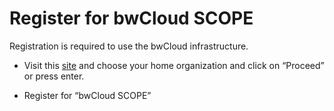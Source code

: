 # Register for bwCloud SCOPE

Registration is required to use the bwCloud infrastructure. 

- Visit this [site](https://login.bwidm.de/) and choose your home organization and click on "Proceed" or press enter.

- Register for "bwCloud SCOPE"